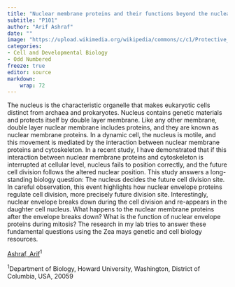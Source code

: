 ```yaml
---
title: "Nuclear membrane proteins and their functions beyond the nuclear membrane"
subtitle: "P101"
author: "Arif Ashraf"
date: ""
image: "https://upload.wikimedia.org/wikipedia/commons/c/c1/Protective_Coleoptile_Tip_in_Zea_Mays_Embryo_%2847691344541%29.jpg"
categories: 
- Cell and Developmental Biology
- Odd Numbered
freeze: true
editor: source
markdown: 
    wrap: 72
---
```


The nucleus is the characteristic organelle that makes eukaryotic cells distinct from archaea and prokaryotes. Nucleus contains genetic materials and protects itself by double layer membrane. Like any other membrane, double layer nuclear membrane includes proteins, and they are known as nuclear membrane proteins. In a dynamic cell, the nucleus is motile, and this movement is mediated by the interaction between nuclear membrane proteins and cytoskeleton. In a recent study, I have demonstrated that if this interaction between nuclear membrane proteins and cytoskeleton is interrupted at cellular level, nucleus fails to position correctly, and the future cell division follows the altered nuclear position. This study answers a long-standing biology question: The nucleus decides the future cell division site. In careful observation, this event highlights how nuclear envelope proteins regulate cell division, more precisely future division site. Interestingly, nuclear envelope breaks down during the cell division and re-appears in the daughter cell nucleus. What happens to the nuclear membrane proteins after the envelope breaks down? What is the function of nuclear envelope proteins during mitosis? The research in my lab tries to answer these fundamental questions using the Zea mays genetic and cell biology resources.

<a href='mailto:arif.ashraf.opu@gmail.com'>Ashraf, Arif</a><sup>1</sup><br>

<sup>1</sup>Department of Biology, Howard University, Washington, District of Columbia, USA, 20059<br>